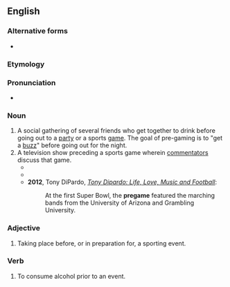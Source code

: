 {{also|pre-game}}
==English==

===Alternative forms===
* {{l|en|pre-game}}

===Etymology===
{{prefix|en|pre|game}}

===Pronunciation===
* {{audio|en|En-au-pregame.ogg|Audio (AU)}}

===Noun===
{{en-noun}}

# A social gathering of several friends who get together to drink before going out to a [[party]] or a sports [[game]]. The goal of pre-gaming is to "get a [[buzz]]" before going out for the night.
# A television show preceding a sports game wherein [[commentator]]s discuss that game.
#* {{quote-book|en|year=2006|author=Greg Giesen|title=Ask Dr. Mac: Take the Journey to Authentic Leadership|page=43|passage="Hey sport, do you want to watch the '''pregame'''?" asked Justin.}}
#* {{quote-book|en|year=2007|author=Theo Gangi|title=BANg BAnG|page=26|passage=Izzy had gone to the bar to catch the '''pregame'''.}}
#* '''2012''', Tony DiPardo, ''[http://books.google.com/books?id=4p6BfPxYoZAC&lpg=PT203&dq=%22pregame%20featured%20the%20marching%20bands%20from%20the%22&pg=PT203#v=onepage&q=pregames&f=false Tony Dipardo: Life, Love, Music and Football]'':
#*: At the first Super Bowl, the '''pregame''' featured the marching bands from the University of Arizona and Grambling University.

===Adjective===
{{en-adj|-}}

# Taking place before, or in preparation for, a sporting event.

===Verb===
{{en-verb|pregam}}

# {{lb|en|slang}} To consume alcohol prior to an event.